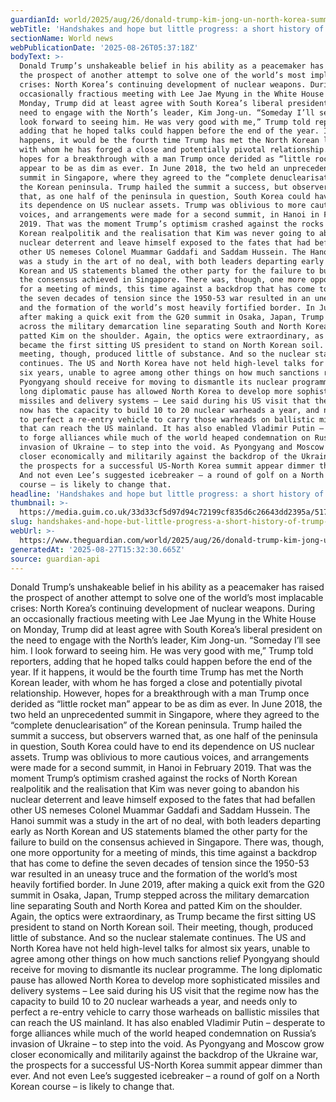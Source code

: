 ```yaml
---
guardianId: world/2025/aug/26/donald-trump-kim-jong-un-north-korea-summits-a-short-history
webTitle: 'Handshakes and hope but little progress: a short history of Trump-Kim summits'
sectionName: World news
webPublicationDate: '2025-08-26T05:37:18Z'
bodyText: >-
  Donald Trump’s unshakeable belief in his ability as a peacemaker has raised
  the prospect of another attempt to solve one of the world’s most implacable
  crises: North Korea’s continuing development of nuclear weapons. During an
  occasionally fractious meeting with Lee Jae Myung in the White House on
  Monday, Trump did at least agree with South Korea’s liberal president on the
  need to engage with the North’s leader, Kim Jong-un. “Someday I’ll see him. I
  look forward to seeing him. He was very good with me,” Trump told reporters,
  adding that he hoped talks could happen before the end of the year. If it
  happens, it would be the fourth time Trump has met the North Korean leader,
  with whom he has forged a close and potentially pivotal relationship. However,
  hopes for a breakthrough with a man Trump once derided as “little rocket man”
  appear to be as dim as ever. In June 2018, the two held an unprecedented
  summit in Singapore, where they agreed to the “complete denuclearisation” of
  the Korean peninsula. Trump hailed the summit a success, but observers warned
  that, as one half of the peninsula in question, South Korea could have to end
  its dependence on US nuclear assets. Trump was oblivious to more cautious
  voices, and arrangements were made for a second summit, in Hanoi in February
  2019. That was the moment Trump’s optimism crashed against the rocks of North
  Korean realpolitik and the realisation that Kim was never going to abandon his
  nuclear deterrent and leave himself exposed to the fates that had befallen
  other US nemeses Colonel Muammar Gaddafi and Saddam Hussein. The Hanoi summit
  was a study in the art of no deal, with both leaders departing early as North
  Korean and US statements blamed the other party for the failure to build on
  the consensus achieved in Singapore. There was, though, one more opportunity
  for a meeting of minds, this time against a backdrop that has come to define
  the seven decades of tension since the 1950-53 war resulted in an uneasy truce
  and the formation of the world’s most heavily fortified border. In June 2019,
  after making a quick exit from the G20 summit in Osaka, Japan, Trump stepped
  across the military demarcation line separating South and North Korea and
  patted Kim on the shoulder. Again, the optics were extraordinary, as Trump
  became the first sitting US president to stand on North Korean soil. Their
  meeting, though, produced little of substance. And so the nuclear stalemate
  continues. The US and North Korea have not held high-level talks for almost
  six years, unable to agree among other things on how much sanctions relief
  Pyongyang should receive for moving to dismantle its nuclear programme. The
  long diplomatic pause has allowed North Korea to develop more sophisticated
  missiles and delivery systems – Lee said during his US visit that the regime
  now has the capacity to build 10 to 20 nuclear warheads a year, and needs only
  to perfect a re-entry vehicle to carry those warheads on ballistic missiles
  that can reach the US mainland. It has also enabled Vladimir Putin – desperate
  to forge alliances while much of the world heaped condemnation on Russia’s
  invasion of Ukraine – to step into the void. As Pyongyang and Moscow grow
  closer economically and militarily against the backdrop of the Ukraine war,
  the prospects for a successful US-North Korea summit appear dimmer than ever.
  And not even Lee’s suggested icebreaker – a round of golf on a North Korean
  course – is likely to change that.
headline: 'Handshakes and hope but little progress: a short history of Trump-Kim summits'
thumbnail: >-
  https://media.guim.co.uk/33d33cf5d97d94c72199cf835d6c26643dd2395a/517_0_4966_3973/500.jpg
slug: handshakes-and-hope-but-little-progress-a-short-history-of-trump-kim-summits
webUrl: >-
  https://www.theguardian.com/world/2025/aug/26/donald-trump-kim-jong-un-north-korea-summits-a-short-history
generatedAt: '2025-08-27T15:32:30.665Z'
source: guardian-api
---
```

Donald Trump’s unshakeable belief in his ability as a peacemaker has raised the prospect of another attempt to solve one of the world’s most implacable crises: North Korea’s continuing development of nuclear weapons. During an occasionally fractious meeting with Lee Jae Myung in the White House on Monday, Trump did at least agree with South Korea’s liberal president on the need to engage with the North’s leader, Kim Jong-un. “Someday I’ll see him. I look forward to seeing him. He was very good with me,” Trump told reporters, adding that he hoped talks could happen before the end of the year. If it happens, it would be the fourth time Trump has met the North Korean leader, with whom he has forged a close and potentially pivotal relationship. However, hopes for a breakthrough with a man Trump once derided as “little rocket man” appear to be as dim as ever. In June 2018, the two held an unprecedented summit in Singapore, where they agreed to the “complete denuclearisation” of the Korean peninsula. Trump hailed the summit a success, but observers warned that, as one half of the peninsula in question, South Korea could have to end its dependence on US nuclear assets. Trump was oblivious to more cautious voices, and arrangements were made for a second summit, in Hanoi in February 2019. That was the moment Trump’s optimism crashed against the rocks of North Korean realpolitik and the realisation that Kim was never going to abandon his nuclear deterrent and leave himself exposed to the fates that had befallen other US nemeses Colonel Muammar Gaddafi and Saddam Hussein. The Hanoi summit was a study in the art of no deal, with both leaders departing early as North Korean and US statements blamed the other party for the failure to build on the consensus achieved in Singapore. There was, though, one more opportunity for a meeting of minds, this time against a backdrop that has come to define the seven decades of tension since the 1950-53 war resulted in an uneasy truce and the formation of the world’s most heavily fortified border. In June 2019, after making a quick exit from the G20 summit in Osaka, Japan, Trump stepped across the military demarcation line separating South and North Korea and patted Kim on the shoulder. Again, the optics were extraordinary, as Trump became the first sitting US president to stand on North Korean soil. Their meeting, though, produced little of substance. And so the nuclear stalemate continues. The US and North Korea have not held high-level talks for almost six years, unable to agree among other things on how much sanctions relief Pyongyang should receive for moving to dismantle its nuclear programme. The long diplomatic pause has allowed North Korea to develop more sophisticated missiles and delivery systems – Lee said during his US visit that the regime now has the capacity to build 10 to 20 nuclear warheads a year, and needs only to perfect a re-entry vehicle to carry those warheads on ballistic missiles that can reach the US mainland. It has also enabled Vladimir Putin – desperate to forge alliances while much of the world heaped condemnation on Russia’s invasion of Ukraine – to step into the void. As Pyongyang and Moscow grow closer economically and militarily against the backdrop of the Ukraine war, the prospects for a successful US-North Korea summit appear dimmer than ever. And not even Lee’s suggested icebreaker – a round of golf on a North Korean course – is likely to change that.
